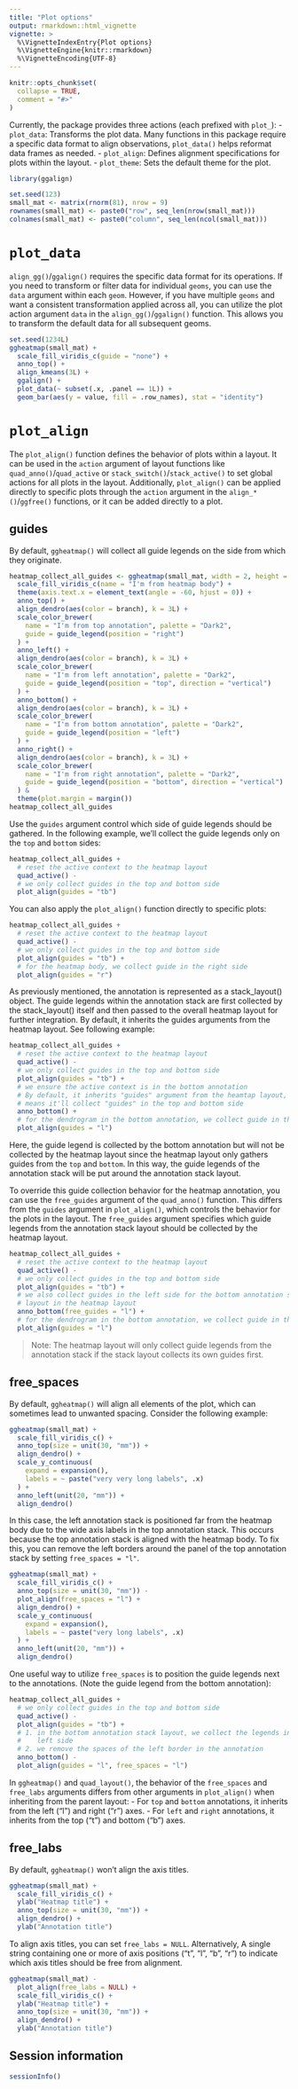 ```yaml
---
title: "Plot options"
output: rmarkdown::html_vignette
vignette: >
  %\VignetteIndexEntry{Plot options}
  %\VignetteEngine{knitr::rmarkdown}
  %\VignetteEncoding{UTF-8}
---
```


```r
knitr::opts_chunk$set(
  collapse = TRUE,
  comment = "#>"
)
```

Currently, the package provides three actions (each prefixed with `plot_`):
  - `plot_data`: Transforms the plot data. Many functions in this package
  require a specific data format to align observations, `plot_data()` helps
  reformat data frames as needed. 
  - `plot_align`: Defines alignment specifications for plots within the layout.
  - `plot_theme`: Sets the default theme for the plot.

```r
library(ggalign)
```

```r
set.seed(123)
small_mat <- matrix(rnorm(81), nrow = 9)
rownames(small_mat) <- paste0("row", seq_len(nrow(small_mat)))
colnames(small_mat) <- paste0("column", seq_len(ncol(small_mat)))
```

# `plot_data`
`align_gg()`/`ggalign()` requires the specific data format for its operations.
If you need to transform or filter data for individual `geoms`, you can use the
`data` argument within each `geom`. However, if you have multiple `geoms` and
want a consistent transformation applied across all, you can utilize the plot
action argument `data` in the `align_gg()`/`ggalign()` function. This allows you
to transform the default data for all subsequent geoms. 

```r
set.seed(1234L)
ggheatmap(small_mat) +
  scale_fill_viridis_c(guide = "none") +
  anno_top() +
  align_kmeans(3L) +
  ggalign() +
  plot_data(~ subset(.x, .panel == 1L)) +
  geom_bar(aes(y = value, fill = .row_names), stat = "identity")
```

# `plot_align`
The `plot_align()` function defines the behavior of plots within a layout. It
can be used in the `action` argument of layout functions like
`quad_anno()`/`quad_active` or `stack_switch()`/`stack_active()` to set global
actions for all plots in the layout. Additionally, `plot_align()` can be applied
directly to specific plots through the `action` argument in the
`align_*()`/`ggfree()` functions, or it can be added directly to a plot.

## guides
By default, `ggheatmap()` will collect all guide legends on the side from which
they originate. 

```r
heatmap_collect_all_guides <- ggheatmap(small_mat, width = 2, height = 2L) +
  scale_fill_viridis_c(name = "I'm from heatmap body") +
  theme(axis.text.x = element_text(angle = -60, hjust = 0)) +
  anno_top() +
  align_dendro(aes(color = branch), k = 3L) +
  scale_color_brewer(
    name = "I'm from top annotation", palette = "Dark2",
    guide = guide_legend(position = "right")
  ) +
  anno_left() +
  align_dendro(aes(color = branch), k = 3L) +
  scale_color_brewer(
    name = "I'm from left annotation", palette = "Dark2",
    guide = guide_legend(position = "top", direction = "vertical")
  ) +
  anno_bottom() +
  align_dendro(aes(color = branch), k = 3L) +
  scale_color_brewer(
    name = "I'm from bottom annotation", palette = "Dark2",
    guide = guide_legend(position = "left")
  ) +
  anno_right() +
  align_dendro(aes(color = branch), k = 3L) +
  scale_color_brewer(
    name = "I'm from right annotation", palette = "Dark2",
    guide = guide_legend(position = "bottom", direction = "vertical")
  ) &
  theme(plot.margin = margin())
heatmap_collect_all_guides
```

Use the `guides` argument control which side of guide legends should be
gathered. In the following example, we'll collect the guide legends only on the
`top` and `bottom` sides: 
```r
heatmap_collect_all_guides +
  # reset the active context to the heatmap layout
  quad_active() -
  # we only collect guides in the top and bottom side
  plot_align(guides = "tb")
```

You can also apply the `plot_align()` function directly to specific plots:
```r
heatmap_collect_all_guides +
  # reset the active context to the heatmap layout
  quad_active() -
  # we only collect guides in the top and bottom side
  plot_align(guides = "tb") +
  # for the heatmap body, we collect guide in the right side
  plot_align(guides = "r")
```

As previously mentioned, the annotation is represented as a stack_layout()
object. The guide legends within the annotation stack are first collected by the
stack_layout() itself and then passed to the overall heatmap layout for further
integration. By default, it inherits the guides arguments from the heatmap
layout. See following example: 
```r
heatmap_collect_all_guides +
  # reset the active context to the heatmap layout
  quad_active() -
  # we only collect guides in the top and bottom side
  plot_align(guides = "tb") +
  # we ensure the active context is in the bottom annotation
  # By default, it inherits "guides" argument from the heamtap layout, which
  # means it'll collect "guides" in the top and bottom side
  anno_bottom() +
  # for the dendrogram in the bottom annotation, we collect guide in the left side
  plot_align(guides = "l")
```

Here, the guide legend is collected by the bottom annotation but will not be
collected by the heatmap layout since the heatmap layout only gathers guides
from the `top` and `bottom`. In this way, the guide legends of the annotation
stack will be put around the annotation stack layout.

To override this guide collection behavior for the heatmap annotation, you can
use the `free_guides` argument of the `quad_anno()` function. This differs from the
`guides` argument in `plot_align()`, which controls the behavior for the plots
in the layout. The `free_guides` argument specifies which guide legends from the
annotation stack layout should be collected by the heatmap layout. 
```r
heatmap_collect_all_guides +
  # reset the active context to the heatmap layout
  quad_active() -
  # we only collect guides in the top and bottom side
  plot_align(guides = "tb") +
  # we also collect guides in the left side for the bottom annotation stack
  # layout in the heatmap layout
  anno_bottom(free_guides = "l") +
  # for the dendrogram in the bottom annotation, we collect guide in the left side
  plot_align(guides = "l")
```

>Note: The heatmap layout will only collect guide legends from the annotation
stack if the stack layout collects its own guides first. 

## free_spaces
By default, `ggheatmap()` will align all elements of the plot, which can
sometimes lead to unwanted spacing. Consider the following example:

```r
ggheatmap(small_mat) +
  scale_fill_viridis_c() +
  anno_top(size = unit(30, "mm")) +
  align_dendro() +
  scale_y_continuous(
    expand = expansion(),
    labels = ~ paste("very very long labels", .x)
  ) +
  anno_left(unit(20, "mm")) +
  align_dendro()
```

In this case, the left annotation stack is positioned far from the heatmap body
due to the wide axis labels in the top annotation stack. This occurs because the
top annotation stack is aligned with the heatmap body. To fix this, you can
remove the left borders around the panel of the top annotation stack by setting
`free_spaces = "l"`.

```r
ggheatmap(small_mat) +
  scale_fill_viridis_c() +
  anno_top(size = unit(30, "mm")) -
  plot_align(free_spaces = "l") +
  align_dendro() +
  scale_y_continuous(
    expand = expansion(),
    labels = ~ paste("very long labels", .x)
  ) +
  anno_left(unit(20, "mm")) +
  align_dendro()
```

One useful way to utilize `free_spaces` is to position the guide legends next to
the annotations. (Note the guide legend from the bottom annotation): 
```r
heatmap_collect_all_guides +
  # we only collect guides in the top and bottom side
  quad_active() -
  plot_align(guides = "tb") +
  # 1. in the bottom annotation stack layout, we collect the legends in the
  #    left side
  # 2. we remove the spaces of the left border in the annotation
  anno_bottom() -
  plot_align(guides = "l", free_spaces = "l")
```

In `ggheatmap()` and `quad_layout()`, the behavior of the `free_spaces` and
`free_labs` arguments differs from other arguments in `plot_align()` when
inheriting from the parent layout:
  - For `top` and `bottom` annotations, it inherits from the left ("l") and
  right ("r") axes.
  - For `left` and `right` annotations, it inherits from the top ("t") and
  bottom ("b") axes.

## free_labs
By default, `ggheatmap()` won't align the axis titles.
```r
ggheatmap(small_mat) +
  scale_fill_viridis_c() +
  ylab("Heatmap title") +
  anno_top(size = unit(30, "mm")) +
  align_dendro() +
  ylab("Annotation title")
```

To align axis titles, you can set `free_labs = NULL`. Alternatively, A single
string containing one or more of axis positions ("t", "l", "b", "r") to indicate
which axis titles should be free from alignment.

```r
ggheatmap(small_mat) -
  plot_align(free_labs = NULL) +
  scale_fill_viridis_c() +
  ylab("Heatmap title") +
  anno_top(size = unit(30, "mm")) +
  align_dendro() +
  ylab("Annotation title")
```

## Session information
```r
sessionInfo()
```
